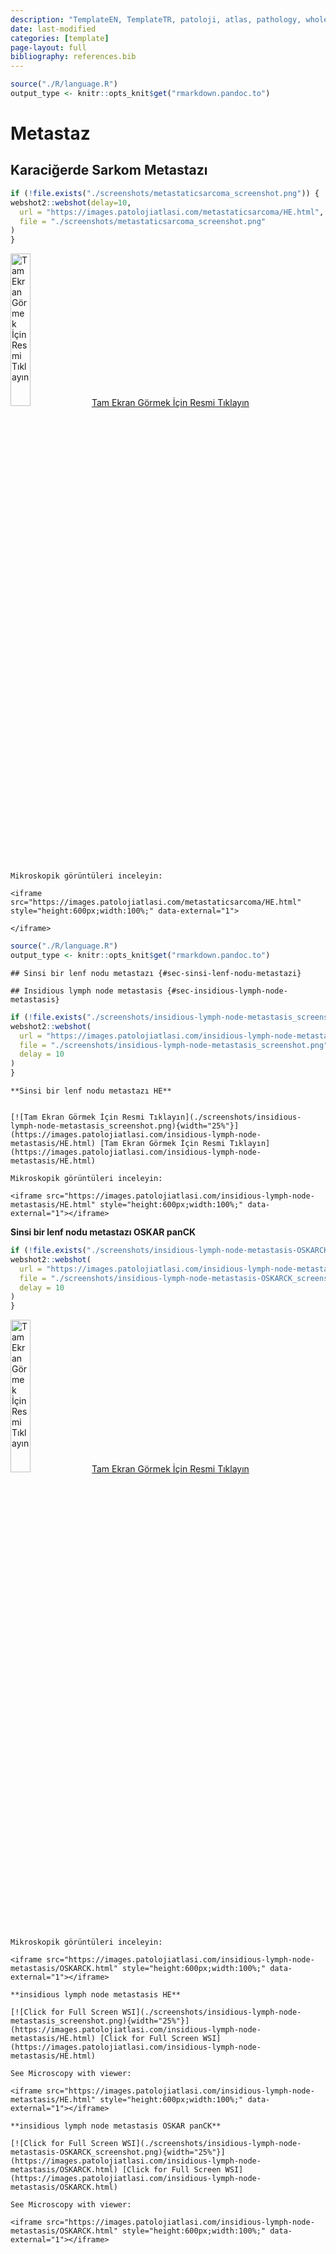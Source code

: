 ```yaml
---
description: "TemplateEN, TemplateTR, patoloji, atlas, pathology, whole slide image templateTR"
date: last-modified
categories: [template]
page-layout: full
bibliography: references.bib
---
```


```r

source("./R/language.R")
output_type <- knitr::opts_knit$get("rmarkdown.pandoc.to")

```

# Metastaz {#sec-metastaz}

## Karaciğerde Sarkom Metastazı {#sec-karaciger-sarkom-metastaz}

```r
if (!file.exists("./screenshots/metastaticsarcoma_screenshot.png")) {
webshot2::webshot(delay=10,
  url = "https://images.patolojiatlasi.com/metastaticsarcoma/HE.html",
  file = "./screenshots/metastaticsarcoma_screenshot.png"
)
}
```

[![Tam Ekran Görmek İçin Resmi
Tıklayın](./screenshots/metastaticsarcoma_screenshot.png){width="25%"}](https://images.patolojiatlasi.com/metastaticsarcoma/HE.html)
[Tam Ekran Görmek İçin Resmi
Tıklayın](https://images.patolojiatlasi.com/metastaticsarcoma/HE.html)


```asis

Mikroskopik görüntüleri inceleyin:

<iframe src="https://images.patolojiatlasi.com/metastaticsarcoma/HE.html" style="height:600px;width:100%;" data-external="1">

</iframe>
```


```r

source("./R/language.R")
output_type <- knitr::opts_knit$get("rmarkdown.pandoc.to")

```


```asis

## Sinsi bir lenf nodu metastazı {#sec-sinsi-lenf-nodu-metastazi} 

```

```asis

## Insidious lymph node metastasis {#sec-insidious-lymph-node-metastasis} 

```

```r
if (!file.exists("./screenshots/insidious-lymph-node-metastasis_screenshot.png")) {
webshot2::webshot(
  url = "https://images.patolojiatlasi.com/insidious-lymph-node-metastasis/HE.html",
  file = "./screenshots/insidious-lymph-node-metastasis_screenshot.png",
  delay = 10
)
}
```

```asis

**Sinsi bir lenf nodu metastazı HE**


[![Tam Ekran Görmek İçin Resmi Tıklayın](./screenshots/insidious-lymph-node-metastasis_screenshot.png){width="25%"}](https://images.patolojiatlasi.com/insidious-lymph-node-metastasis/HE.html) [Tam Ekran Görmek İçin Resmi Tıklayın](https://images.patolojiatlasi.com/insidious-lymph-node-metastasis/HE.html)

```


```asis

Mikroskopik görüntüleri inceleyin:

<iframe src="https://images.patolojiatlasi.com/insidious-lymph-node-metastasis/HE.html" style="height:600px;width:100%;" data-external="1"></iframe>

```

**Sinsi bir lenf nodu metastazı OSKAR panCK**


```r
if (!file.exists("./screenshots/insidious-lymph-node-metastasis-OSKARCK_screenshot.png")) {
webshot2::webshot(
  url = "https://images.patolojiatlasi.com/insidious-lymph-node-metastasis/OSKARCK.html",
  file = "./screenshots/insidious-lymph-node-metastasis-OSKARCK_screenshot.png",
  delay = 10
)
}
```




[![Tam Ekran Görmek İçin Resmi Tıklayın](./screenshots/insidious-lymph-node-metastasis-OSKARCK_screenshot.png){width="25%"}](https://images.patolojiatlasi.com/insidious-lymph-node-metastasis/HE.html) [Tam Ekran Görmek İçin Resmi Tıklayın](https://images.patolojiatlasi.com/insidious-lymph-node-metastasis/OSKARCK.html)



```asis

Mikroskopik görüntüleri inceleyin:

<iframe src="https://images.patolojiatlasi.com/insidious-lymph-node-metastasis/OSKARCK.html" style="height:600px;width:100%;" data-external="1"></iframe>

```


```asis

**insidious lymph node metastasis HE**

[![Click for Full Screen WSI](./screenshots/insidious-lymph-node-metastasis_screenshot.png){width="25%"}](https://images.patolojiatlasi.com/insidious-lymph-node-metastasis/HE.html) [Click for Full Screen WSI](https://images.patolojiatlasi.com/insidious-lymph-node-metastasis/HE.html)

```

```asis

See Microscopy with viewer: 

<iframe src="https://images.patolojiatlasi.com/insidious-lymph-node-metastasis/HE.html" style="height:600px;width:100%;" data-external="1"></iframe>
```

```asis

**insidious lymph node metastasis OSKAR panCK**

[![Click for Full Screen WSI](./screenshots/insidious-lymph-node-metastasis-OSKARCK_screenshot.png){width="25%"}](https://images.patolojiatlasi.com/insidious-lymph-node-metastasis/OSKARCK.html) [Click for Full Screen WSI](https://images.patolojiatlasi.com/insidious-lymph-node-metastasis/OSKARCK.html)

```

```asis

See Microscopy with viewer: 

<iframe src="https://images.patolojiatlasi.com/insidious-lymph-node-metastasis/OSKARCK.html" style="height:600px;width:100%;" data-external="1"></iframe>

```
